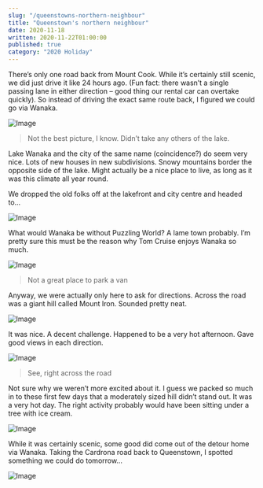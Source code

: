```yaml
---
slug: "/queenstowns-northern-neighbour"
title: "Queenstown's northern neighbour"
date: 2020-11-18
written: 2020-11-22T01:00:00
published: true
category: "2020 Holiday"
---
```


There’s only one road back from Mount Cook. While it’s certainly still scenic, we did just drive it like 24 hours ago. (Fun fact: there wasn’t a single passing lane in either direction – good thing our rental car can overtake quickly). So instead of driving the exact same route back, I figured we could go via Wanaka.

![Image](img_20201118_140702.jpg)

> Not the best picture, I know. Didn’t take any others of the lake.

Lake Wanaka and the city of the same name (coincidence?) do seem very nice. Lots of new houses in new subdivisions. Snowy mountains border the opposite side of the lake. Might actually be a nice place to live, as long as it was this climate all year round.

We dropped the old folks off at the lakefront and city centre and headed to…

![Image](img_20201118_142229.jpg)

What would Wanaka be without Puzzling World? A lame town probably. I’m pretty sure this must be the reason why Tom Cruise enjoys Wanaka so much.

![Image](img_20201118_142311.jpg)

> Not a great place to park a van

Anyway, we were actually only here to ask for directions. Across the road was a giant hill called Mount Iron. Sounded pretty neat.

![Image](img_20201118_145803.jpg)

It was nice. A decent challenge. Happened to be a very hot afternoon. Gave good views in each direction.

![Image](img_20201118_151404.jpg)

> See, right across the road

Not sure why we weren’t more excited about it. I guess we packed so much in to these first few days that a moderately sized hill didn’t stand out. It was a very hot day. The right activity probably would have been sitting under a tree with ice cream.

![Image](img_20201118_153410.jpg)

While it was certainly scenic, some good did come out of the detour home via Wanaka. Taking the Cardrona road back to Queenstown, I spotted something we could do tomorrow…

![Image](img_20201118_164350.jpg)